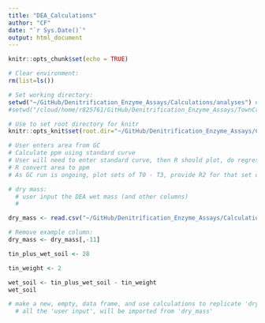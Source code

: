 ```yaml
---
title: "DEA_Calculations"
author: "CF"
date: "`r Sys.Date()`"
output: html_document
---
```


```r
knitr::opts_chunk$set(echo = TRUE)
```

```r
# Clear environment:
rm(list=ls())

# Set working directory:
setwd("~/GitHub/Denitrification_Enzyme_Assays/Calculations/analyses") # for R desktop users
#setwd("/cloud/home/r825761/GitHub/Denitrification_Enzyme_Assays/TownCreek/analyses") # for Posit Cloud users

# Use to set root directory for knitr
knitr::opts_knit$set(root.dir="~/GitHub/Denitrification_Enzyme_Assays/Calculations/analyses") # for R desktop users
```

```r
# User enters area from GC
# Calculate ppm using standard curve
# User will need to enter standard curve, then R should plot, do regression, provide equation
# R convert area to ppm
# As GC run is ongoing, plot sets of T0 - T3, provide R2 for that set of samples

# dry mass:
  # user input the DEA wet mass (and other columns)
  #
```


```r
dry_mass <- read.csv("~/GitHub/Denitrification_Enzyme_Assays/Calculations/data/Dry_mass_calc.csv")
```

```r
# Remove example column:
dry_mass <- dry_mass[,-11]
```

```r
tin_plus_wet_soil <- 28

tin_weight <- 2

wet_soil <- tin_plus_wet_soil - tin_weight
wet_soil
```

```r
# make a new, empty, data frame, and use calculations to replicate 'dry_mass'
  # all the 'user input', will be imported from 'dry_mass'
```


